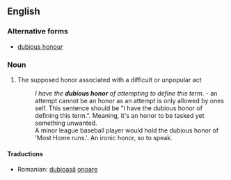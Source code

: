 ==English==

===Alternative forms===
*[[dubious honour]]

===Noun===
{{en-noun|sg=[[dubious]] [[honor]]}}

# The supposed honor associated with a difficult or unpopular act
#:''I have the '''dubious honor''' of attempting to define this term.'' -  an attempt cannot be an honor as an attempt is only allowed by ones self. This sentence should be "I have the dubious honor of defining this term.". Meaning, it's an honor to be tasked yet something unwanted. 
#: A minor league baseball player would hold the dubious honor of 'Most Home runs.'. An ironic honor, so to speak.

====Traductions====
* Romanian: [[dubios|dubioasă]] [[onoare]] {{f}}